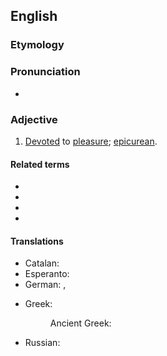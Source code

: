 ==English==

===Etymology===
{{suffix|en|hedonist|ic}}

===Pronunciation===
* {{IPA|en|/hidəˈnɪstɪk/}}

===Adjective===
{{en-adj}}

# [[devote|Devoted]] to [[pleasure]]; [[epicurean]].

====Related terms====
* {{l|en|hedonic}}
* {{l|en|hedonism}}
* {{l|en|hedonist}}
* {{l|en|hedonistically}}

====Translations====
{{trans-top|devoted to pleasure}}
* Catalan: {{t+|ca|hedonista}}
* Esperanto: {{t|eo|hedonisma}}
* German: {{t+|de|hedonistisch}}, {{t+|de|genusssüchtig}}
{{trans-mid}}
* Greek:
*: Ancient Greek: {{t|grc|φιλήδονος}}
* Russian: {{t+|ru|гедонисти́ческий|m}}
{{trans-bottom}}